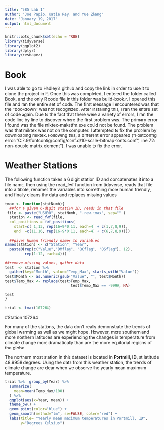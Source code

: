 ```yaml
---
title: "585 Lab 1"
author: "Joe Papio, Katie Rey, and Yue Zhang"
date: "January 19, 2017"
output: html_document
---
```


```r
knitr::opts_chunk$set(echo = TRUE)
library(tidyverse)
library(ggplot2)
library(dplyr)
library(reshape2)


```

# Book

I was able to go to Hadley’s github and copy the link in order to use it to clone the project in R. Once this was completed, I entered the folder called Book, and the only R code file in this folder was build-book.r. I opened this file and ran the entire set of code. The first message I encountered was that the “bookdown” was not recognized. After installing this, I ran the entire set of code again. Due to the fact that there were a variety of errors, I ran the code line by line to discover where the first problem was. The primary error I found was the file miktex-maketfm.exe could not be found. The problem was that miktex was not on the computer. I attempted to fix the problem by downloading miktex. Following this, a different error appeared (“Fontconfig error:”C:2.9/fontconfig/config/conf.d/10-scale-bitmap-fonts.conf“, line 72: non-double matrix element”). I was unable to fix the error.

# Weather Stations

The following function takes a 6 digit station ID and concatenates it into a file name, then using the read_fwf function from tidyverse, reads that file into a tibble, renames the variables into something more human friendly, and finally cleans the data and replaces missing values.

```r
tmax <- function(statNumb){
  ##for a given 6-digit station ID, reads in that file
 file <- paste("USH00", statNumb, ".raw.tmax", sep="" )
  station <- read_fwf(file,
  col_positions = fwf_positions(
    start=c( 1,13, rep(16+9*0:11, each=4) + c(1,7,8,9)), 
    end  =c(11,16, rep(16+9*0:11, each=4) + c(6,7,8,9))))
  
  ##gives human friendly names to variables
names(station) <- c("Station", "Year", 
  paste0(rep(c("Value","DMflag", "QCflag", "DSflag"), 12), 
         rep(1:12, each=4)))

##remove missing values, gather data 
test  <- station %>% 
  gather(key="Month", value="Temp_Max", starts_with("Value"))
test$Month <- as.numeric(gsub("Value", "", test$Month))
test$Temp_Max <- replace(test$Temp_Max, 
                              test$Temp_Max == -9999, NA)

test
}

```

```r
trial <- tmax(107264)
```

#Station 107264

For many of the stations, the data don’t really demonstrate the trends of global warming as well as we might hope. However, more southern and more northern latitudes are experiencing the changes in temperature from climate change more dramatically than are the more equitorial regions of the globe.

The northern most station in this dataset is located in **Portmill, ID**, at latitude 48.9958 degrees. Using the data from this weather station, the trends of climate change are clear when we observe the yearly mean maximum temperature.

```r

trial %>%  group_by(Year) %>%
  summarize(
    mean=mean(Temp_Max/100)
  ) %>%
  ggplot(aes(x=Year, mean)) + 
  theme_bw() +
  geom_point(color="blue") +
  geom_smooth(method="lm", se=FALSE, color="red") +
  labs(title= "Yearly mean maximum temperatures in Portmill, ID",
       y="Degrees Celsius")
```
